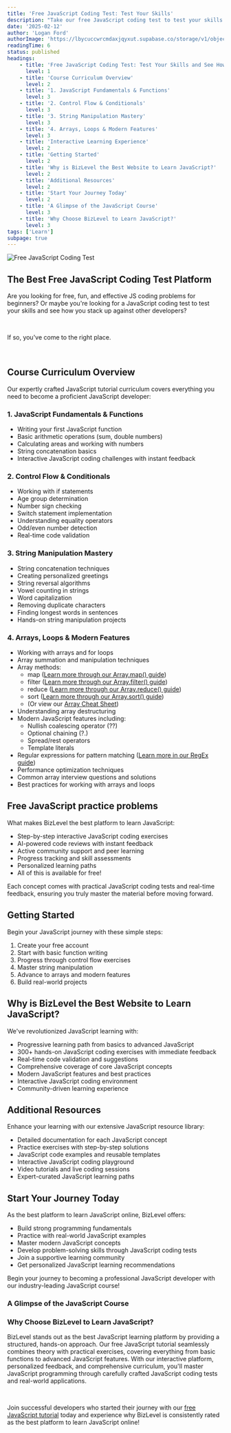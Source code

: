```yaml
---
title: 'Free JavaScript Coding Test: Test Your Skills'
description: "Take our free JavaScript coding test to test your skills and see how you stack up against other developers. Perfect for beginners and experienced developers alike."
date: '2025-02-12'
author: 'Logan Ford'
authorImage: 'https://lbycuccwrcmdaxjqyxut.supabase.co/storage/v1/object/public/user-profile-pictures/3a57d7e8-8b80-483b-93d0-70fe1f06b0c0/logo.png?u=1l5im5h5n6e5'
readingTime: 6
status: published
headings:
    - title: 'Free JavaScript Coding Test: Test Your Skills and See How You Stack Up Against Other Developers'
      level: 1
    - title: 'Course Curriculum Overview'
      level: 2
    - title: '1. JavaScript Fundamentals & Functions'
      level: 3
    - title: '2. Control Flow & Conditionals'
      level: 3
    - title: '3. String Manipulation Mastery'
      level: 3
    - title: '4. Arrays, Loops & Modern Features'
      level: 3
    - title: 'Interactive Learning Experience'
      level: 2
    - title: 'Getting Started'
      level: 2
    - title: 'Why is BizLevel the Best Website to Learn JavaScript?'
      level: 2
    - title: 'Additional Resources'
      level: 2
    - title: 'Start Your Journey Today'
      level: 2
    - title: 'A Glimpse of the JavaScript Course'
      level: 3
    - title: 'Why Choose BizLevel to Learn JavaScript?'
      level: 3
tags: ['Learn']
subpage: true
---
```



<img src="https://lbycuccwrcmdaxjqyxut.supabase.co/storage/v1/object/public/marketing-images/beginner-programming-challenges-img-1.avif" alt="Free JavaScript Coding Test" className="w-full h-auto rounded-lg" />

## The Best Free JavaScript Coding Test Platform

Are you looking for free, fun, and effective JS coding problems for beginners? Or maybe you're looking for a JavaScript coding test to test your skills and see how you stack up against other developers?

<br />

If so, you've come to the right place.

<br />

## Course Curriculum Overview

Our expertly crafted JavaScript tutorial curriculum covers everything you need to become a proficient JavaScript developer:

### 1. JavaScript Fundamentals & Functions
- Writing your first JavaScript function
- Basic arithmetic operations (sum, double numbers)
- Calculating areas and working with numbers
- String concatenation basics
- Interactive JavaScript coding challenges with instant feedback

### 2. Control Flow & Conditionals
- Working with if statements
- Age group determination
- Number sign checking
- Switch statement implementation
- Understanding equality operators
- Odd/even number detection
- Real-time code validation

### 3. String Manipulation Mastery
- String concatenation techniques
- Creating personalized greetings
- String reversal algorithms
- Vowel counting in strings
- Word capitalization
- Removing duplicate characters
- Finding longest words in sentences
- Hands-on string manipulation projects

### 4. Arrays, Loops & Modern Features
- Working with arrays and for loops
- Array summation and manipulation techniques
- Array methods: 
    - map ([Learn more through our Array.map() guide](/blog/how-to-use-map-in-javascript))
    - filter ([Learn more through our Array.filter() guide](/blog/how-to-use-filter-in-javascript))
    - reduce ([Learn more through our Array.reduce() guide](/blog/how-to-use-reduce-in-javascript))
    - sort ([Learn more through our Array.sort() guide](/blog/how-to-use-sort-in-javascript))
    - (Or view our [Array Cheat Sheet](/javascript-cheat-sheet/javascript-array-cheat-sheet))
- Understanding array destructuring
- Modern JavaScript features including:
  - Nullish coalescing operator (??)
  - Optional chaining (?.)
  - Spread/rest operators
  - Template literals
- Regular expressions for pattern matching ([Learn more in our RegEx guide](/javascript-cheat-sheet/regular-expression-cheat-sheet))
- Performance optimization techniques
- Common array interview questions and solutions
- Best practices for working with arrays and loops

## Free JavaScript practice problems

What makes BizLevel the best platform to learn JavaScript:

- Step-by-step interactive JavaScript coding exercises
- AI-powered code reviews with instant feedback
- Active community support and peer learning
- Progress tracking and skill assessments
- Personalized learning paths
- All of this is available for free!

Each concept comes with practical JavaScript coding tests and real-time feedback, ensuring you truly master the material before moving forward.

## Getting Started

Begin your JavaScript journey with these simple steps:

1. Create your free account
2. Start with basic function writing
3. Progress through control flow exercises
4. Master string manipulation
5. Advance to arrays and modern features
6. Build real-world projects

## Why is BizLevel the Best Website to Learn JavaScript?

We've revolutionized JavaScript learning with:

- Progressive learning path from basics to advanced JavaScript
- 300+ hands-on JavaScript coding exercises with immediate feedback
- Real-time code validation and suggestions
- Comprehensive coverage of core JavaScript concepts
- Modern JavaScript features and best practices
- Interactive JavaScript coding environment
- Community-driven learning experience

## Additional Resources

Enhance your learning with our extensive JavaScript resource library:

- Detailed documentation for each JavaScript concept
- Practice exercises with step-by-step solutions
- JavaScript code examples and reusable templates
- Interactive JavaScript coding playground
- Video tutorials and live coding sessions
- Expert-curated JavaScript learning paths

## Start Your Journey Today

As the best platform to learn JavaScript online, BizLevel offers:

- Build strong programming fundamentals
- Practice with real-world JavaScript examples
- Master modern JavaScript concepts
- Develop problem-solving skills through JavaScript coding tests
- Join a supportive learning community
- Get personalized JavaScript learning recommendations

Begin your journey to becoming a professional JavaScript developer with our industry-leading JavaScript course!

### A Glimpse of the JavaScript Course

<div className="mt-10">
<MdxQuestionDisplay tag="javascript" take={5} difficulty="EASY" />
</div>

### Why Choose BizLevel to Learn JavaScript?

BizLevel stands out as the best JavaScript learning platform by providing a structured, hands-on approach. 
Our free JavaScript tutorial seamlessly combines theory with practical exercises, covering everything from basic functions to advanced JavaScript features. 
With our interactive platform, personalized feedback, and comprehensive curriculum, you'll master JavaScript programming through carefully crafted JavaScript 
coding tests and real-world applications.

<br />

Join successful developers who started their journey with our <a href="/roadmaps/javascript-fundamentals" className="text-accent">free JavaScript tutorial</a> today and experience why BizLevel is consistently rated as the best platform to learn JavaScript online!
